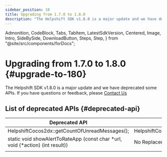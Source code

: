 ```yaml
---
sidebar_position: 10
title: Upgrading from 1.7.0 to 1.8.0
description: "The Helpshift SDK v1.8.0 is a major update and we have deprecated some APIs. If you have questions or feedback, please Contact Us"
---
```


  Admonition,
  CodeBlock,
  Tabs,
  TabItem,
  LatestSdkVersion,
  Centered,
  Image,
  Intro,
  SideBySide,
  DownloadButton,
  Steps,
  Step,
} from "@site/src/components/forDocs";

# Upgrading from 1.7.0 to 1.8.0 {#upgrade-to-180}

<Intro>

The Helpshift SDK v1.8.0 is a major update and we have deprecated some APIs. If you have questions or feedback, please <a href="https://support.helpshift.com/kb/contact/" target="_blank">Contact Us</a>

</Intro>

## List of deprecated APIs {#deprecated-api}

| Deprecated API                                                                | New API                                                                                                                                     |
| ----------------------------------------------------------------------------- | ------------------------------------------------------------------------------------------------------------------------------------------- |
| HelpshiftCocos2dx::getCountOfUnreadMessages();                                | HelpshiftCocos2dx::requestUnreadCampaignsMessagesCount(\*unreadCampaignsMessageCountHandler)                                                |
| static void showAlertToRateApp (const char *url, void (*action) (int result)) | No Replacement API. An explanation of why we made this change can be found [here](/cocos2d-x/reviews-feedback-ios#review-reminder-changes). |
|                                                                               |                                                                                                                                             |
